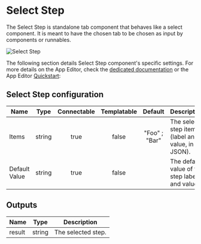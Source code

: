 

# Select Step

The Select Step is standalone tab component that behaves like a select component. It is meant to have the chosen tab to be chosen as input by components or runnables.

![Select Step](../../assets/apps/4_app_component_library/step_select.png.webp)

The following section details Select Step component's specific settings. For more details on the App Editor, check the [dedicated documentation](../0_app_editor/index.mdx) or the App Editor [Quickstart](../../getting_started/7_apps_quickstart/index.mdx):

<div class="grid grid-cols-2 gap-6 mb-4">
    <DocCard
        color="orange"
        title="App Editor Documentation"
        description="The app editor is a low-code builder to create custom User Interfaces with a mix of drag-and-drop and code."
        href="/docs/apps/app_editor"
    />
    <DocCard
        color="orange"
        title="Apps Quickstart"
        description="Learn how to build your first app in a matter of minutes."
        href="/docs/getting_started/apps_quickstart"
    />
</div>

## Select Step configuration

| Name          |  Type  | Connectable | Templatable |    Default    | Description                                       |
| ------------- | :----: | :---------: | :---------: | :-----------: | ------------------------------------------------- |
| Items         | string |    true     |    false    | "Foo" ; "Bar" | The select step items (label and value, in JSON). |
| Default Value | string |    true     |    false    |               | The default value of the step labels and value.   |

## Outputs

| Name   |  Type  | Description        |
| ------ | :----: | ------------------ |
| result | string | The selected step. |
